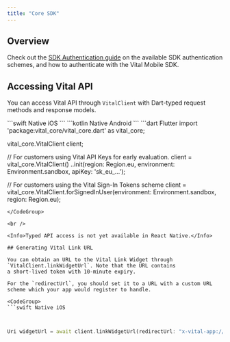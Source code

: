 ```yaml
---
title: "Core SDK"
---
```


## Overview

Check out the [SDK Authentication guide](https://docs.tryvital.io/wearables/sdks/authentication) on the available SDK authentication
schemes, and how to authenticate with the Vital Mobile SDK.

## Accessing Vital API

You can access Vital API through `VitalClient` with Dart-typed request methods and response models.

<CodeGroup>
```swift Native iOS
```
```kotlin Native Android
```
```dart Flutter
import 'package:vital_core/vital_core.dart' as vital_core;

vital_core.VitalClient client;

// For customers using Vital API Keys for early evaluation.
client = vital_core.VitalClient()
  ..init(region: Region.eu, environment: Environment.sandbox, apiKey: 'sk_eu_...');

// For customers using the Vital Sign-In Tokens scheme
client = vital_core.VitalClient.forSignedInUser(environment: Environment.sandbox, region: Region.eu);
```
</CodeGroup>

<br />

<Info>Typed API access is not yet available in React Native.</Info>

## Generating Vital Link URL

You can obtain an URL to the Vital Link Widget through `VitalClient.linkWidgetUrl`. Note that the URL contains
a short-lived token with 10-minute expiry.

For the `redirectUrl`, you should set it to a URL with a custom URL scheme which your app would register to handle.

<CodeGroup>
```swift Native iOS
```
```kotlin Native Android
```
```typescript React Native
```
```dart Flutter
Uri widgetUrl = await client.linkWidgetUrl(redirectUrl: "x-vital-app://");
```
</CodeGroup>
